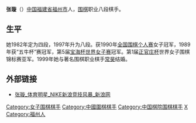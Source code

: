 {{otheruses|张璇}}

{{Infobox Go player
| image = 
| 全名 = 张璇
| 英文名 = Zhang Xuan
| 生於 = {{birth date and age|1968|6|22}}
| 出生地 = [[福建省|福建省]][[福州市|福州市]]
| 國籍 = {{PRC}}
| 師從 = 
| 學生 = 无
| 入段 = 1982年
| 段位 = 八段
| 所屬 = [[中国棋院|中国棋院]]
}}

'''张璇'''（{{bd|1968年|6月22日|catIdx=Z张璇}}）[[中国|中国]][[福建省|福建省]][[福州市|福州市]]人，[[围棋|围棋]]职业八段棋手。

==生平==
她1982年定为四段，1997年升为八段。获1990年[[全国围棋个人赛|全国围棋个人赛]]女子冠军，1989年获“五牛杯”赛冠军，第5届[[世界女子围棋锦标赛|宝海杯世界女子赛]]冠军。第1届[[正官庄杯|正官庄杯]]世界女子围棋锦标赛亚军。1999年她与著名围棋职业棋手[[常昊|常昊]]结婚。

== 外部链接 ==
* [http://sports.sina.com.cn/star/zhang_xuan/ 张璇_体育明星_NIKE新浪竞技风暴_新浪网] {{Wayback|url=http://sports.sina.com.cn/star/zhang_xuan/ |date=20160304135400 }}

{{DEFAULTSORT:Z}}
[[Category:女子围棋棋手|Category:女子围棋棋手]]
[[Category:中國圍棋棋手|Category:中國圍棋棋手]]
[[Category:中国棋院围棋棋手|Category:中国棋院围棋棋手]]
[[Category:张姓|X]]
[[Category:福州人|Category:福州人]]